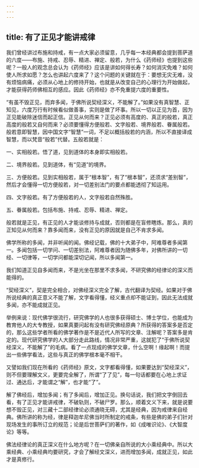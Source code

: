 ```yaml
---
---
---
```

title: 有了正见才能讲戒律
---




我们曾经讲过布施和持戒，有一点大家必须留意，几乎每一本经典都会提到菩萨道的六度——布施、持戒、忍辱、精进、禅定、般若，为什么《药师经》也提到这些呢？一般人的观念总会认为《药师经》应该是讲如何得长寿？如何消灾免难？如何使人所求如愿？怎么也讲起六度来了？这个问题的关键就在于：要想无灾无难，没有烦恼病痛，必须从心地上的修持开始，也就是从改变自己的心理行为开始做起，才能获得药师佛相互的感应。因此《药师经》亦不免重提六度的重要性。

“有虽不毁正见，而弃多闻，于佛所说契经深义，不能解了。”如果没有真智慧、正知见，六度万行有时候看似做善事，实则是做了坏事。所以一切以正见为首，因为正见能破除迷信而起正信。正见从何而来？正见必须有高度的、真正的般若，真正高度的般若又自何而来？必须要懂得方便般若、文字般若、境界般若、眷属般若。般若意即智慧，因中国文字“智慧”一词，不足以概括般若的内涵，所以不直接译成智慧，而以梵音“般若”代替。五般若就是：

一、实相般若。悟了道，见到道体的本身即实相般若。

二、境界般若。见到道体，有“见道”的境界。

三、方便般若。见到实相般若，属于“根本智”，有了“根本智”，还须求“差别智”，然后才会懂得一切方便般若，对一切差别法门的要点都能透彻了知运用。

四、文字般若。有了方便般若的人，文字般若自然殊胜。

五、眷属般若。包括布施、持戒、忍辱、精进、禅定。

般若就是正见，有正见的人才能谈修持与成就，否则都是在盲修瞎炼。那么，真的正知见从何而来？靠多闻而来，没有正见的原因就是自己不肯求多闻。

佛学所称的多闻，并非听闻的闻。佛经记载，佛的十大弟子中，阿难尊者多闻第一。多闻包括一切学问、一切差别法，阿难尊者因为随佛多年，对佛所讲的一切经、一切律等，一切学问都能深切记闻，所以多闻第一。

我们知道正见自多闻而来，不是光坐在那里不求多闻，不研究佛的经律论的深义而能得的。

“契经深义”，契是完全相合，对佛经深义完全了解，古代翻译为契经。如果对于佛所说经典的真正意义不能了解，文字看得懂，经义重点却不能证到，因此无法成就多闻，亦不能成就正见。

举例来说：现代佛学很流行，研究佛学的人也很多获得硕士、博士学位，也能成为教育他人的大专教授，如果真要问起有没有研究佛经原典？所获得的答案多是否定的，那么这些学者所看的佛学著作是不是近代人所写的文章、注解呢？答案多是肯定的。现代研究佛学的人大部分走此路线，情况非常严重，这就犯了“于佛所说契经深义，不能解了”的毛病。看了一点现成的佛学文章，什么空啊！缘起啊！而提出一些佛学看法，这些与真正的佛学根本毫不相干。

又譬如我们现在所看的《药师经》原文，文字都看得懂，如果要达到“契经深义”，则不但要理解文义，更要完全解了，所谓“了了见”，每一句话都要在心地上求证过、通达后，才能谓之“解”，也才能“了”。

解了佛经后，增加多闻；有了多闻后，增加正见。换句话说，我们把文字倒回去看，有了正见才能讲戒律，不破轨则，不破尸罗。那么，顺着文义下来，就是说要想不毁正见，对三藏十二部经律论必须通晓无碍，尤其是经典，因为戒律来自经典。佛所讲的称为经，律是释迦牟尼佛当时所制定的戒条，有些是佛的弟子们针对现场发生的事所订立的规范；论是后世菩萨们的著作，如《成唯识论》、《大智度论》等等。

佛法经律论的真正深义在什么地方呢？在一切佛亲自所说的大小乘经典中。所以大乘经典、小乘经典均要研究，才会了解经文深义，进而增加多闻，成就正见，如此才是真修行。